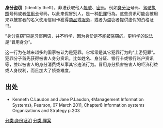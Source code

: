 {{roughtranslation|time=2022-04-16T12:48:00+00:00}}
'''身分盗窃'''（Identity theft），非法获取他人[[帳號|帳號]]、[[密码|密码]]，例如[[身分证|身分证]]号码、[[驾驶执照|驾驶执照]]号码或者[[信用卡|信用卡]]号码，以此来假冒别人，是一种[[犯罪|犯罪]]行為。这些资讯可能会被用来以被害者的名义使用信用卡獲得[[商品|商品]]或[[服务|服务]]，或者为盗窃者提供虚假的资格证书。

“身分盗窃”只是习惯用语，并不科学，因为身份是不能被盗窃的。更科学的说法是“冒用身分”。

这一行为在越来越多的国家被认为是犯罪。它常常是其它犯罪行为的“上游犯罪”。犯罪分子首先获得被害人身分资讯，比如姓名、身分证、银行卡或银行账户资讯等，並以被害人的身分消费或从事其它违法行为。冒用身分损害被害人的经济利益或人身权利，而且加大了侦查难度。

==出处==
<references/>
* Kenneth C.Laudon and Jane P.Laudon, 《Management Information Systems》, Pearson, 07 March 2011, Chapter8 Information systems Organizations and Strategy p.203

[[分类:身份证明|分类:身份证明]]
[[分类:罪案|分类:罪案]]